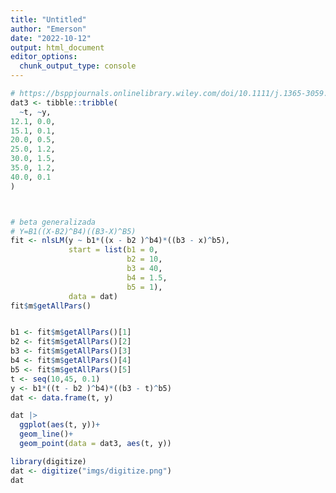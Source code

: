```yaml
---
title: "Untitled"
author: "Emerson"
date: "2022-10-12"
output: html_document
editor_options: 
  chunk_output_type: console
---
```


```r

# https://bsppjournals.onlinelibrary.wiley.com/doi/10.1111/j.1365-3059.2006.01393.x
dat3 <- tibble::tribble(
  ~t, ~y,
12.1, 0.0,
15.1, 0.1,
20.0, 0.5,
25.0, 1.2,
30.0, 1.5,
35.0, 1.2,
40.0, 0.1
)



# beta generalizada
# Y=B1((X-B2)^B4)((B3-X)^B5)
fit <- nlsLM(y ~ b1*((x - b2 )^b4)*((b3 - x)^b5),
             start = list(b1 = 0,
                          b2 = 10, 
                          b3 = 40, 
                          b4 = 1.5, 
                          b5 = 1),
             data = dat)
fit$m$getAllPars()


b1 <- fit$m$getAllPars()[1]
b2 <- fit$m$getAllPars()[2]
b3 <- fit$m$getAllPars()[3]
b4 <- fit$m$getAllPars()[4]
b5 <- fit$m$getAllPars()[5]
t <- seq(10,45, 0.1)
y <- b1*((t - b2 )^b4)*((b3 - t)^b5)
dat <- data.frame(t, y)

dat |> 
  ggplot(aes(t, y))+
  geom_line()+
  geom_point(data = dat3, aes(t, y))

```

```r
library(digitize)
dat <- digitize("imgs/digitize.png")
dat
```





